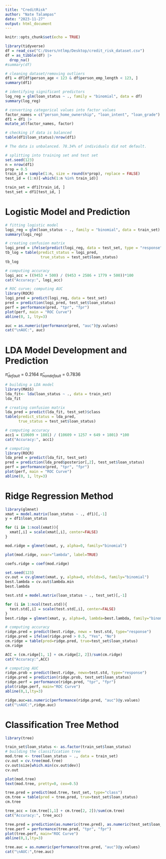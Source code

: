 ---
title: "CreditRisk"
author: "Nate Talampas"
date: "2023-11-27"
output: html_document
---

```{r setup, include=FALSE}
knitr::opts_chunk$set(echo = TRUE)
```

```{r}
library(tidyverse)
df = read_csv("C:/Users/ntlmp/Desktop/credit_risk_dataset.csv")
df = as_tibble(df) |>
  drop_na()
#summary(df)

# cleaning dataset/removing outliers
df1 = df[df$person_age < 123 & df$person_emp_length < 123, ]
summary(df1)

# identifying significant predictors
log_reg = glm(loan_status ~ ., family = "binomial", data = df)
summary(log_reg)

# converting categorical values into factor values
factor_names = c("person_home_ownership", "loan_intent", "loan_grade")
df1 = df1 |>
mutate_at(factor_names, factor)

# checking if data is balanced
table(df1$loan_status)/nrow(df1)

# The data is unbalanced. 78.34% of individuals did not default.

# splitting into training set and test set
set.seed(123)
n = nrow(df1)
prop = 0.5
train_id = sample(1:n, size = round(n*prop), replace = FALSE)
test_id = (1:n)[-which(1:n %in% train_id)]

train_set = df1[train_id, ]
test_set = df1[test_id, ]
```

# Logistic Model and Prediction
```{r}
# fitting logistic model
logi_reg = glm(loan_status ~ ., family = "binomial", data = train_set)
summary(logi_reg)

# creating confusion matrix
logi_pred = ifelse(predict(logi_reg, data = test_set, type = "response") > 0.5, 1, 0)
tb_log = table(predict_status = logi_pred,
                true_status = test_set$loan_status)
tb_log

# computing accuracy
logi_acc = ((9453 + 500) / (9453 + 2586 + 1779 + 500))*100
cat("Accuracy:", logi_acc)

# ROC curve; computing AUC
library(ROCR)
logi_pred = predict(logi_reg, data = test_set)
pred = prediction(logi_pred, test_set$loan_status)
perf = performance(pred, "tpr", "fpr")
plot(perf, main = "ROC Curve")
abline(0, 1, lty=3)

auc = as.numeric(performance(pred, "auc")@y.values)
cat("\nAUC:", auc)
```

# LDA Model Development and Prediction

$\hat\pi_{default}$ = 0.2164
$\hat\pi_{nondefault}$ = 0.7836

```{r}
# building a LDA model
library(MASS)
lda_fit<- lda(loan_status ~ ., data = train_set)
lda_fit

# creating confusion matrix
lda_pred = predict(lda_fit, test_set)$class
table(predict_status = lda_pred,
      true_status = test_set$loan_status)

# computing accuracy
acc1 = (10609 + 1801) / (10609 + 1257 + 649 + 1801) *100
cat("Accuracy:", acc1)

# computing 
library(ROCR)
lda_pred = predict(lda_fit, test_set)
pred = prediction(lda_pred$posterior[,2], test_set$loan_status)
perf = performance(pred, "tpr", "fpr")
plot(perf, main = "ROC Curve")
abline(0, 1, lty=3)
```

# Ridge Regression Method
```{r}
library(glmnet)
xmat = model.matrix(loan_status ~ ., df1)[,-1]
y = df1$loan_status

for (i in 1:ncol(xmat)){
  xmat[,i] = scale(xmat[,i], center=FALSE)
}

mod.ridge = glmnet(xmat, y, alpha=0, family="binomial")

plot(mod.ridge, xvar="lambda", label=TRUE)

coefs.ridge = coef(mod.ridge)

set.seed(123)
cv.out = cv.glmnet(xmat, y, alpha=0, nfolds=5, family="binomial")
best.lambda = cv.out$lambda.min
best.lambda

test.std = model.matrix(loan_status ~ ., test_set)[,-1]

for (i in 1:ncol(test.std)){
  test.std[,i] = scale(test.std[,i], center=FALSE)
}
best.ridge = glmnet(xmat, y, alpha=0, lambda=best.lambda, family="binomial")

# computing accuracy
ridge.pred = predict(best.ridge, newx = test.std, type="response")
ridge.pred = ifelse(ridge.pred > 0.5, "Yes", "No")
cm.ridge = table(pred=ridge.pred, true=test_set$loan_status)
cm.ridge

ACC = (cm.ridge[1, 1] + cm.ridge[2, 2])/sum(cm.ridge)
cat("Accuracy:",ACC)

# computing AUC
ridge.prob = predict(best.ridge, newx=test.std, type="response")
ridge.pred = prediction(ridge.prob, test_set$loan_status)
ridge.perf = performance(ridge.pred, "tpr", "fpr")
plot(ridge.perf, main="ROC Curve")
abline(0,1,lty=3)

ridge.auc=as.numeric(performance(ridge.pred, "auc")@y.values)
cat("\nAUC:",ridge.auc)
```

# Classification Tree Method
```{r, warning=FALSE}
library(tree)

train_set$loan_status <- as.factor(train_set$loan_status)
# building the classification tree
mod.tree <- tree(loan_status ~ ., data = train_set)
cv.out = cv.tree(mod.tree)
cv.out$size[which.min(cv.out$dev)]
cv.out

plot(mod.tree)
text(mod.tree, pretty=0, cex=0.5)

tree.pred = predict(mod.tree, test_set, type="class")
cm.tree = table(pred = tree.pred, true=test_set$loan_status)
cm.tree

tree_acc = (cm.tree[1,1] + cm.tree[2, 2])/sum(cm.tree)
cat("Accuracy:", tree_acc)

tree.pred = prediction(as.numeric(tree.pred), as.numeric(test_set$loan_status))
tree.perf = performance(tree.pred, "tpr", "fpr")
plot(tree.perf, main="ROC Curve")
abline(0,1,lty=3)

tree.auc = as.numeric(performance(tree.pred, "auc")@y.values)
cat("\nAUC:",tree.auc)
```



